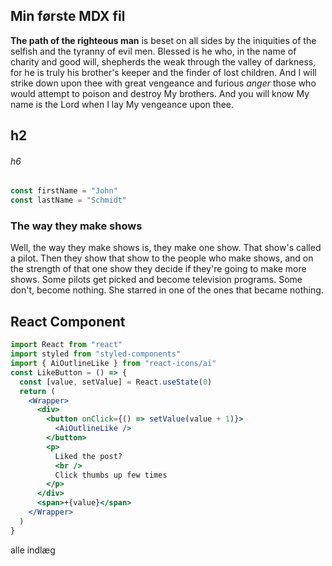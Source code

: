 
<section className="mdx-page">

# Min første MDX fil

**The path of the righteous man** is beset on all sides by the iniquities of the selfish and the tyranny of evil men. Blessed is he who, in the name of charity and good will, shepherds the weak through the valley of darkness, for he is truly his brother's keeper and the finder of lost children. And I will strike down upon thee with great vengeance and furious *anger* those who would attempt to poison and destroy My brothers. And you will know My name is the Lord when I lay My vengeance upon thee.

## h2
###### h6

<div className="code">

```js
const firstName = "John"
const lastName = "Schmidt"
```
</div>   


<div className="nice-text">

### The way they make shows 

<FiInfo className="nice-text-icon" />

Well, the way they make shows is, they make one show. That show's called a pilot. Then they show that show to the people who make shows, and on the strength of that one show they decide if they're going to make more shows. Some pilots get picked and become television programs. Some don't, become nothing. She starred in one of the ones that became nothing.

</div>

<h2> React Component </h2>
<Counter />

```jsx
import React from "react"
import styled from "styled-components"
import { AiOutlineLike } from "react-icons/ai"
const LikeButton = () => {
  const [value, setValue] = React.useState(0)
  return (
    <Wrapper>
      <div>
        <button onClick={() => setValue(value + 1)}>
          <AiOutlineLike />
        </button>
        <p>
          Liked the post?
          <br />
          Click thumbs up few times
        </p>
      </div>
      <span>+{value}</span>
    </Wrapper>
  )
}

```
<LikeButton />


<Link className="btn center-btn" to="/posts">alle indlæg</Link>

</section>